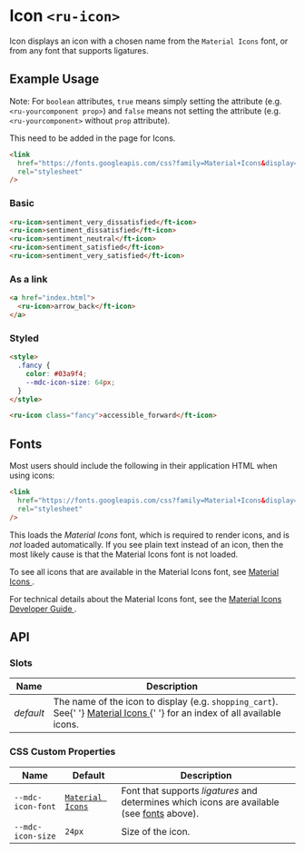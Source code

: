
<Meta title="Ruhil UI/Component/Icon/Doc" />

<style>{`

`}</style>

# Icon `<ru-icon>`

Icon displays an icon with a chosen name from the `Material Icons` font, or from any font that supports ligatures.

## Example Usage

Note: For `boolean` attributes, `true` means simply setting the attribute (e.g. `<ru-yourcomponent prop>`) and `false` means not setting the attribute (e.g. `<ru-yourcomponent>` without `prop` attribute).

This need to be added in the page for Icons.

```html
<link
  href="https://fonts.googleapis.com/css?family=Material+Icons&display=block"
  rel="stylesheet"
/>
```

### Basic

<Canvas withToolbar>
  <Story id="ruhil-ui-component-icon--icon" height="50px" />
</Canvas>

```html
<ru-icon>sentiment_very_dissatisfied</ft-icon>
<ru-icon>sentiment_dissatisfied</ft-icon>
<ru-icon>sentiment_neutral</ft-icon>
<ru-icon>sentiment_satisfied</ft-icon>
<ru-icon>sentiment_very_satisfied</ft-icon>
```

### As a link

```html
<a href="index.html">
  <ru-icon>arrow_back</ft-icon>
</a>
```

### Styled

```html
<style>
  .fancy {
    color: #03a9f4;
    --mdc-icon-size: 64px;
  }
</style>

<ru-icon class="fancy">accessible_forward</ft-icon>
```

## Fonts

Most users should include the following in their application HTML when using icons:

```html
<link
  href="https://fonts.googleapis.com/css?family=Material+Icons&display=block"
  rel="stylesheet"
/>
```

<p>
  This loads the <em>Material Icons</em> font, which is required to render
  icons, and is
  <em>not</em> loaded automatically. If you see plain text instead of an icon, then
  the most likely cause is that the Material Icons font is not loaded.
</p>

<p>
  To see all icons that are available in the Material Icons font, see
  <a href="https://material.io/resources/icons/" rel="nofollow">
    Material Icons
  </a>.
</p>

<p>
  For technical details about the Material Icons font, see the
  <a href="https://google.github.io/material-design-icons/" rel="nofollow">
    Material Icons Developer Guide
  </a>.
</p>

## API

### Slots

<table>
  <thead>
    <tr>
      <th>Name</th>
      <th>Description</th>
    </tr>
  </thead>
  <tbody>
    <tr>
      <td>
        <em>default</em>
      </td>
      <td>
        The name of the icon to display (e.g. <code>shopping_cart</code>). See{' '}
        <a href="https://material.io/resources/icons/" rel="nofollow">
          Material Icons
        </a>{' '}
        for an index of all available icons.
      </td>
    </tr>
  </tbody>
</table>

### CSS Custom Properties

<table>
  <thead>
    <tr>
      <th>Name</th>
      <th>Default</th>
      <th>Description</th>
    </tr>
  </thead>
  <tbody>
    <tr>
      <td>
        <code>--mdc-icon-font</code>
      </td>
      <td>
        <a href="https://material.io/resources/icons/" rel="nofollow">
          <code>Material Icons</code>
        </a>
      </td>
      <td>
        Font that supports <em>ligatures</em> and determines which icons are
        available (see <a href="#fonts">fonts</a> above).
      </td>
    </tr>
    <tr>
      <td>
        <code>--mdc-icon-size</code>
      </td>
      <td>
        <code>24px</code>
      </td>
      <td>Size of the icon.</td>
    </tr>
  </tbody>
</table>
